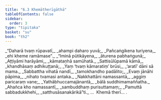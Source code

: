 ```yaml
---
title: "6.3 Khemātherīgāthā"
tableOfContents: false
sidebar:
  order: 3
type: "tipitaka"
basket: "su"
book: "th2"
---
```



<DynamicBreadcrumb />

<Division number="139" book="th2" bookNo="19" page="395">

<Paragraph number="196" type="verses" book="th2">
_“Daharā tvaṃ rūpavatī,_  
_ahampi daharo yuvā;_  
_Pañcaṅgikena turiyena,_  
_ehi kheme ramāmase”._  

</Paragraph>

</Division>
<Division number="140" book="th2" bookNo="19" page="395">

<Paragraph number="197" type="verses" book="th2">
_“Iminā pūtikāyena,_  
_āturena pabhaṅgunā;_  
_Aṭṭiyāmi harāyāmi,_  
_kāmataṇhā samūhatā._  

</Paragraph>

</Division>
<Division number="141" book="th2" bookNo="19" page="395">

<Paragraph number="198" type="verses" book="th2">
_Sattisūlūpamā kāmā,_  
_khandhāsaṃ adhikuṭṭanā;_  
_Yaṃ ‘tvaṃ kāmaratiṃ’ brūsi,_  
_‘aratī’ dāni sā mama._  

</Paragraph>

</Division>
<Division number="142" book="th2" bookNo="19" page="395">

<Paragraph number="199" type="verses" book="th2">
_Sabbattha vihatā nandī,_  
_tamokhandho padālito;_  
_Evaṃ jānāhi pāpima,_  
_nihato tvamasi antaka._  

</Paragraph>

</Division>
<Division number="143" book="th2" bookNo="19" page="395">

<Paragraph number="200" type="verses" book="th2">
_Nakkhattāni namassantā,_  
_aggiṃ paricaraṃ vane;_  
_Yathābhuccamajānantā,_  
_bālā suddhimamaññatha._  

</Paragraph>

</Division>
<Division number="144" book="th2" bookNo="19" page="395">

<Paragraph number="201" type="verses" book="th2">
_Ahañca kho namassantī,_  
_sambuddhaṃ purisuttamaṃ;_  
_Pamuttā sabbadukkhehi,_  
_satthusāsanakārikā”ti._  


</Paragraph>
</Division>

<Paragraph number="202" type="center" book="th2">
…  Khemā therī… .
</Paragraph>